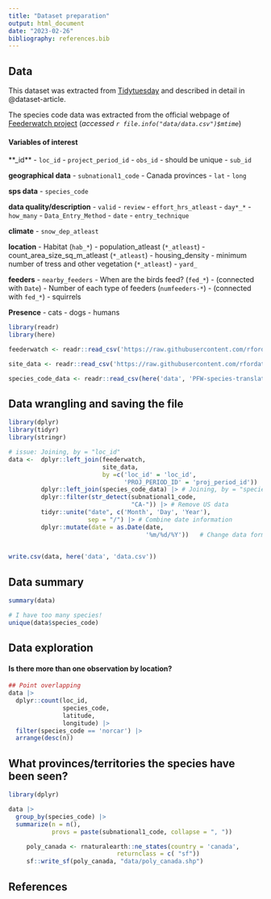 ```yaml
---
title: "Dataset preparation"
output: html_document
date: "2023-02-26"
bibliography: references.bib
---
```


## Data 

This dataset was extracted from  [Tidytuesday](https://github.com/rfordatascience/tidytuesday/blob/master/data/2023/2023-01-10/readme.md) and described in detail in @dataset-article.

The species code data was extracted from the official webpage of [Feederwatch project ](https://feederwatch.org/explore/raw-dataset-requests/) (_accessed `r file.info("data/data.csv")$mtime`_)

#### Variables of interest

**_id**
- `loc_id`
- `project_period_id`
- `obs_id` - should be unique
- `sub_id`

**geographical data**
- `subnational1_code` - Canada provinces
- `lat`
- `long`

**sps data**
- `species_code`

**data quality/description**
- `valid`
- `review`
- `effort_hrs_atleast`
- `day*_*`
- `how_many`
- `Data_Entry_Method`
- `date`
- `entry_technique`

**climate**
- `snow_dep_atleast`

**location**
- Habitat (`hab_*`)
- population_atleast (`*_atleast`)
- count_area_size_sq_m_atleast (`*_atleast`)
- housing_density
- minimum number of tress and other vegetation (`*_atleast`)
- `yard_`

**feeders**
- `nearby_feeders`
- When are the birds feed? (`fed_*`) - (connected with `Date`)
- Number of each type of feeders (`numfeeders-*`) - (connected with `fed_*`)
- squirrels

**Presence**
- cats
- dogs
- humans



```r

library(readr)
library(here)

feederwatch <- readr::read_csv('https://raw.githubusercontent.com/rfordatascience/tidytuesday/master/data/2023/2023-01-10/PFW_2021_public.csv')

site_data <- readr::read_csv('https://raw.githubusercontent.com/rfordatascience/tidytuesday/master/data/2023/2023-01-10/PFW_count_site_data_public_2021.csv')

species_code_data <- readr::read_csv(here('data', 'PFW-species-translation-table.csv'))


```

## Data wrangling and saving the file


```r

library(dplyr)
library(tidyr)
library(stringr)

# issue: Joining, by = "loc_id"
data <-  dplyr::left_join(feederwatch,
                          site_data,
                          by =c('loc_id' = 'loc_id',
                                'PROJ_PERIOD_ID' = 'proj_period_id')) |> 
         dplyr::left_join(species_code_data) |> # Joining, by = "species_code"
         dplyr::filter(str_detect(subnational1_code,
                                  "CA-")) |> # Remove US data
         tidyr::unite("date", c('Month', 'Day', 'Year'),
                      sep = "/") |> # Combine date information
         dplyr::mutate(date = as.Date(date,
                                      '%m/%d/%Y'))   # Change data format
         

write.csv(data, here('data', 'data.csv'))


```

## Data summary

```r

summary(data)

```


```r

# I have too many species!
unique(data$species_code)

```



## Data exploration

#### Is there more than one observation by location?

```r

## Point overlapping
data |> 
  dplyr::count(loc_id,
               species_code,
               latitude,
               longitude) |> 
  filter(species_code == 'norcar') |> 
  arrange(desc(n))


```

## What provinces/territories the species have been seen?

```r

library(dplyr)

data |> 
  group_by(species_code) |> 
  summarize(n = n(), 
            provs = paste(subnational1_code, collapse = ", "))

```

```r
     poly_canada <- rnaturalearth::ne_states(country = 'canada',
                              returnclass = c( "sf")) 
     sf::write_sf(poly_canada, "data/poly_canada.shp")
```

## References






